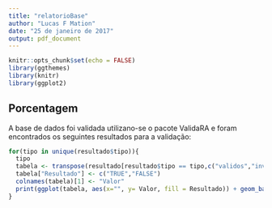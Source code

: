 ```yaml
---
title: "relatorioBase"
author: "Lucas F Mation"
date: "25 de janeiro de 2017"
output: pdf_document
---
```


```r
knitr::opts_chunk$set(echo = FALSE)
library(ggthemes)
library(knitr)
library(ggplot2)
```
## Porcentagem

A base de dados foi validada utilizano-se o pacote ValidaRA e foram encontrados os
seguintes resultados para a validação:

```r

for(tipo in unique(resultado$tipo)){
  tipo
  tabela <- transpose(resultado[resultado$tipo == tipo,c("validos","invalidos")])
  tabela["Resultado"] <- c("TRUE","FALSE") 
  colnames(tabela)[1] <- "Valor"
  print(ggplot(tabela, aes(x="", y= Valor, fill = Resultado)) + geom_bar(width = 1, stat = "identity") +   coord_polar(theta = "y") )
}
```


